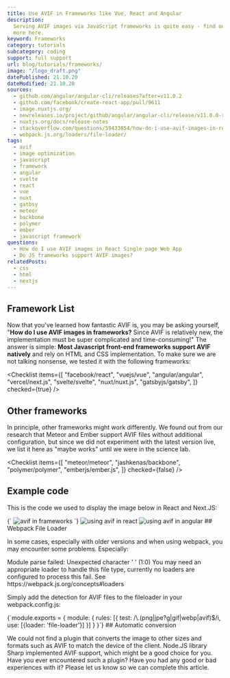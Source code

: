 ```yaml
---
title: Use AVIF in Frameworks like Vue, React and Angular
description:
  Serving AVIF images via JavaScript frameworks is quite easy - find out
  more here.
keyword: Frameworks
category: tutorials
subcategory: coding
support: full support
url: blog/tutorials/frameworks/
image: "/logo_draft.png"
datePublished: 21.10.20
dateModified: 21.10.20
sources:
  - github.com/angular/angular-cli/releases?after=v11.0.2
  - github.com/facebook/create-react-app/pull/9611
  - image.nuxtjs.org/
  - newreleases.io/project/github/angular/angular-cli/release/v11.0.0-rc.1
  - nuxtjs.org/docs/release-notes
  - stackoverflow.com/questions/59433854/how-do-i-use-avif-images-in-react-single-page-web-app
  - webpack.js.org/loaders/file-loader/
tags:
  - avif
  - image optimization
  - javascript
  - framework
  - angular
  - svelte
  - react
  - vue
  - nuxt
  - gatbsy
  - meteor
  - backbone
  - polymer
  - ember
  - javascript framework
questions:
  - How do I use AVIF images in React Single page Web App
  - Do JS frameworks support AVIF images?
relatedPosts:
  - css
  - html
  - nextjs
---
```


## Framework List

Now that you've learned how fantastic AVIF is, you may be asking yourself, "**How do I use AVIF images in frameworks?** Since AVIF is relatively new, the implementation must be super complicated and time-consuming!" The answer is simple: **Most Javascript front-end frameworks support AVIF natively** and rely on HTML and CSS implementation. To make sure we are not talking nonsense, we tested it with the following frameworks:

<Checklist
  items={[
    "facebook/react",
    "vuejs/vue",
    "angular/angular",
    "vercel/next.js",
    "svelte/svelte",
    "nuxt/nuxt.js",
    "gatsbyjs/gatsby",
  ]}
  checked={true}
/>
## Other frameworks

In principle, other frameworks might work differently. We found out from our research that Meteor and Ember support AVIF files without additional configuration, but since we did not experiment with the latest version live, we list it here as "maybe works" until we were in the science lab.

<Checklist
  items={[
    "meteor/meteor",
    "jashkenas/backbone",
    "polymer/polymer",
    "emberjs/ember.js",
  ]}
  checked={false}
/>
## Example code

This is the code we used to display the image below in React and Next.JS:

<Syntax language="html">
  {`<picture>
    <source srcSet="/images/cloudflare-stats.avif" type="image/avif" />
    <source srcSet="/images/cloudflare-stats.webp" type="image/webp" />
    <img src="/images/cloudflare-stats.jpg" alt="avif in frameworks" />
  </picture>`}
</Syntax>
<Image url="react-avif" alt="using avif in react" />
<Image url="angular-avif" alt="using avif in angular" />
## Webpack File Loader

In some cases, especially with older versions and when using webpack, you may encounter some problems. Especially:

<Syntax language="html">
  Module parse failed: Unexpected character ' ' (1:0) You may need an
  appropriate loader to handle this file type, currently no loaders are
  configured to process this fail. See https://webpack.js.org/concepts#loaders
</Syntax>

Simply add the detection for AVIF files to the fileloader in your webpack.config.js:

<Syntax language="javascript">
  {`module.exports = {
  module: {
    rules: [{
        test: /\.(png|jpe?g|gif|webp|avif)$/i,
        use: [{loader: 'file-loader'}]
      }]
  }
}`}
</Syntax>
## Automatic conversion

We could not find a plugin that converts the image to other sizes and formats such as AVIF to match the device of the client. Node.JS library Sharp implemented AVIF support, which might be a good choice for you. Have you ever encountered such a plugin? Have you had any good or bad experiences with it? Please let us know so we can complete this article.
